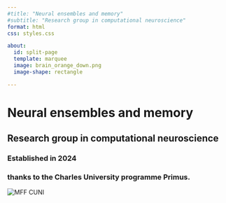 ```yaml
---
#title: "Neural ensembles and memory"
#subtitle: "Research group in computational neuroscience"
format: html
css: styles.css

about:
  id: split-page
  template: marquee
  image: brain_orange_down.png
  image-shape: rectangle

---
```


# Neural ensembles and memory {.title}

## Research group in computational neuroscience {.subtitle}

### Established in 2024 {.subsubtitle}
### thanks to the Charles University programme Primus. {.subsubtitle}

![](\logotyp_fakulty_rgb8.png "MFF CUNI")




